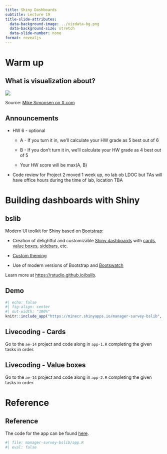 ```yaml
---
title: Shiny Dashboards
subtitle: Lecture 19
title-slide-attributes:
  data-background-image: ../vizdata-bg.png
  data-background-size: stretch
  data-slide-number: none
format: revealjs
---
```


# Warm up

## What is visualization about?

![](images/airbnb-april-7.jpg)

::: aside
Source: [Mike Simonsen on X.com](https://x.com/mikesimonsen/status/1775683012598079639?s=20)
:::

## Announcements

-   HW 6 - optional

    -   A - If you turn it in, we'll calculate your HW grade as 5 best out of 6

    -   B - If you don't turn it in, we'll calculate your HW grade as 4 best out of 5

    -   Your HW score will be max(A, B)

-   Code review for Project 2 moved 1 week up, no lab ob LDOC but TAs will have office hours during the time of lab, location TBA

# Building dashboards with Shiny

## bslib

Modern UI toolkit for Shiny based on [Bootstrap](https://getbootstrap.com/):

-   Creation of delightful and customizable [Shiny dashboards](https://rstudio.github.io/bslib/articles/dashboards.html) with [cards](https://rstudio.github.io/bslib/articles/cards.html), [value boxes](https://rstudio.github.io/bslib/articles/value-boxes.html), [sidebars](https://rstudio.github.io/bslib/articles/sidebars.html), etc.

-   [Custom theming](https://rstudio.github.io/bslib/articles/theming.html)

-   Use of modern versions of Bootstrap and [Bootswatch](https://bootswatch.com/)

Learn more at [https://rstudio.github.io/bslib](https://rstudio.github.io/bslib/).

## Demo

```r
#| echo: false
#| fig-align: center
#| out-width: "100%"
knitr::include_app("https://minecr.shinyapps.io/manager-survey-bslib", height = "650px")
```

## Livecoding - Cards

::: task
Go to the `ae-14` project and code along in `app-1.R` completing the given tasks in order.
:::

## Livecoding - Value boxes

::: task
Go to the `ae-14` project and code along in `app-2.R` completing the given tasks in order.
:::

# Reference

## Reference

The code for the app can be found [here](https://github.com/vizdata-s24/vizdata-s24/blob/main/slides/19/manager-survey-bslib/app.R).

```r
#| file: manager-survey-bslib/app.R
#| eval: false
```
